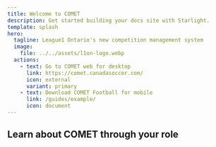 ```yaml
---
title: Welcome to COMET
description: Get started building your docs site with Starlight.
template: splash
hero:
  tagline: League1 Ontario's new competition management system
  image:
    file: ../../assets/l1on-logo.webp
  actions:
    - text: Go to COMET web for desktop
      link: https://comet.canadasoccer.com/
      icon: external
      variant: primary
    - text: Download COMET Football for mobile
      link: /guides/example/
      icon: document
---
```



## Learn about COMET through your role

<CardGrid>
  <LinkCard
    title='Team Official'
    description='Edit `src/content/docs/index.mdx` to see this page change.'
    href='team-officials/placeholder'
  />
  <LinkCard
    title='Referee'
    description='Edit `src/content/docs/index.mdx` to see this page change.'
    href='referees/placeholder'
  />
  <LinkCard
    title='Match Day Coordinator'
    description='Edit `src/content/docs/index.mdx` to see this page change.'
    href='mdocs/placeholder'
  />
</CardGrid>

